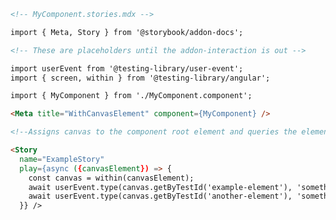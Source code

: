 ```md
<!-- MyComponent.stories.mdx -->

import { Meta, Story } from '@storybook/addon-docs';

<!-- These are placeholders until the addon-interaction is out -->

import userEvent from '@testing-library/user-event';
import { screen, within } from '@testing-library/angular';

import { MyComponent } from './MyComponent.component';

<Meta title="WithCanvasElement" component={MyComponent} />

<!--Assigns canvas to the component root element and queries the element based on it-->

<Story
  name="ExampleStory"
  play={async ({canvasElement}) => {
    const canvas = within(canvasElement);
    await userEvent.type(canvas.getByTestId('example-element'), 'something');
    await userEvent.type(canvas.getByTestId('another-element'), 'something else');
  }} />
```